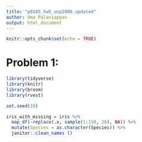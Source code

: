 ```yaml
---
title: "p8105_hw5_unp2000_updated"
author: Uma Palaniappan 
output: html_document
---
```


```r
knitr::opts_chunk$set(echo = TRUE)
```

# Problem 1: 
```r
library(tidyverse)
library(knitr)
library(broom)
library(rvest)

set.seed(10)

iris_with_missing = iris %>% 
  map_df(~replace(.x, sample(1:150, 20), NA)) %>%
  mutate(Species = as.character(Species)) %>%
  janitor::clean_names ()
```

